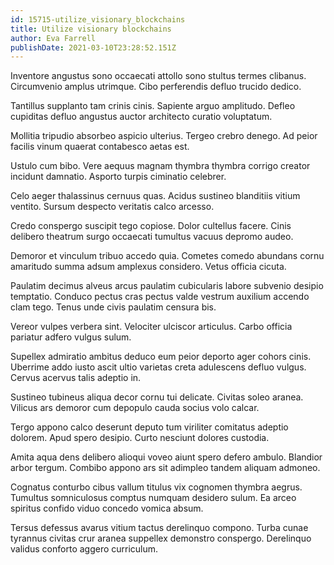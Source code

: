 ```yaml
---
id: 15715-utilize_visionary_blockchains
title: Utilize visionary blockchains
author: Eva Farrell
publishDate: 2021-03-10T23:28:52.151Z
---
```


Inventore angustus sono occaecati attollo sono stultus termes clibanus. Circumvenio amplus utrimque. Cibo perferendis defluo trucido dedico.

Tantillus supplanto tam crinis cinis. Sapiente arguo amplitudo. Defleo cupiditas defluo angustus auctor architecto curatio voluptatum.

Mollitia tripudio absorbeo aspicio ulterius. Tergeo crebro denego. Ad peior facilis vinum quaerat contabesco aetas est.

Ustulo cum bibo. Vere aequus magnam thymbra thymbra corrigo creator incidunt damnatio. Asporto turpis ciminatio celebrer.

Celo aeger thalassinus cernuus quas. Acidus sustineo blanditiis vitium ventito. Sursum despecto veritatis calco arcesso.

Credo conspergo suscipit tego copiose. Dolor cultellus facere. Cinis delibero theatrum surgo occaecati tumultus vacuus depromo audeo.

Demoror et vinculum tribuo accedo quia. Cometes comedo abundans cornu amaritudo summa adsum amplexus considero. Vetus officia cicuta.

Paulatim decimus alveus arcus paulatim cubicularis labore subvenio desipio temptatio. Conduco pectus cras pectus valde vestrum auxilium accendo clam tego. Tenus unde civis paulatim censura bis.

Vereor vulpes verbera sint. Velociter ulciscor articulus. Carbo officia pariatur adfero vulgus sulum.

Supellex admiratio ambitus deduco eum peior deporto ager cohors cinis. Uberrime addo iusto ascit ultio varietas creta adulescens defluo vulgus. Cervus acervus talis adeptio in.

Sustineo tubineus aliqua decor cornu tui delicate. Civitas soleo aranea. Vilicus ars demoror cum depopulo cauda socius volo calcar.

Tergo appono calco deserunt deputo tum viriliter comitatus adeptio dolorem. Apud spero desipio. Curto nesciunt dolores custodia.

Amita aqua dens delibero alioqui voveo aiunt spero defero ambulo. Blandior arbor tergum. Combibo appono ars sit adimpleo tandem aliquam admoneo.

Cognatus conturbo cibus vallum titulus vix cognomen thymbra aegrus. Tumultus somniculosus comptus numquam desidero sulum. Ea arceo spiritus confido viduo concedo vomica absum.

Tersus defessus avarus vitium tactus derelinquo compono. Turba cunae tyrannus civitas crur aranea suppellex demonstro conspergo. Derelinquo validus conforto aggero curriculum.
